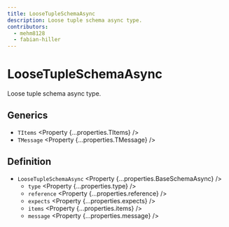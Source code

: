 ```yaml
---
title: LooseTupleSchemaAsync
description: Loose tuple schema async type.
contributors:
  - mehm8128
  - fabian-hiller
---
```



# LooseTupleSchemaAsync

Loose tuple schema async type.

## Generics

- `TItems` <Property {...properties.TItems} />
- `TMessage` <Property {...properties.TMessage} />

## Definition

- `LooseTupleSchemaAsync` <Property {...properties.BaseSchemaAsync} />
  - `type` <Property {...properties.type} />
  - `reference` <Property {...properties.reference} />
  - `expects` <Property {...properties.expects} />
  - `items` <Property {...properties.items} />
  - `message` <Property {...properties.message} />
